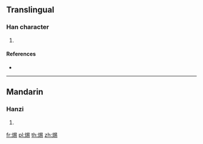 {{character info/new}}
==Translingual==

===Han character===
{{Han char|rn=86|rad=火|as=08|sn=12|four=|canj=FAPH|ids=⿰火易}}

# {{defn|Han|sort=火08}}

====References====
* {{Han ref|kx=0674.180|dkj=19132|dj=1086.070|hdz=32209.090|uh=712C|ud=28972}}

----

==Mandarin==

===Hanzi===
{{cmn-hanzi|pin=[[xí]] ([[xi2]]), [[xīn]] ([[xin1]])|wg=hsi<sup>2</sup>, hsin<sup>1</sup>}}

# {{defn|lang=cmn|sort=火08}}

[[fr:焬]]
[[pl:焬]]
[[th:焬]]
[[zh:焬]]